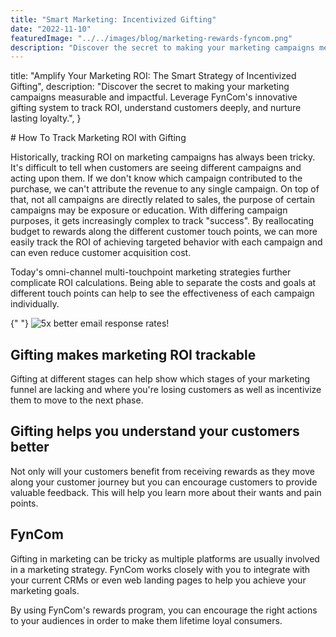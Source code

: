 ```yaml
---
title: "Smart Marketing: Incentivized Gifting"
date: "2022-11-10"
featuredImage: "../../images/blog/marketing-rewards-fyncom.png"
description: "Discover the secret to making your marketing campaigns measurable and impactful. Leverage FynCom's innovative gifting system to track ROI, understand customers deeply, and nurture lasting loyalty."
---
```



  title:
    "Amplify Your Marketing ROI: The Smart Strategy of Incentivized Gifting",
  description:
    "Discover the secret to making your marketing campaigns measurable and impactful. Leverage FynCom's innovative gifting system to track ROI, understand customers deeply, and nurture lasting loyalty.",
}

<Wrapper seo={meta}>
  # How To Track Marketing ROI with Gifting

Historically, tracking ROI on marketing campaigns has always been tricky. It's difficult to tell when customers are seeing different campaigns and acting upon them. If we don't know which campaign contributed to the purchase, we can't attribute the revenue to any single campaign. On top of that, not all campaigns are directly related to sales, the purpose of certain campaigns may be exposure or education. With differing campaign purposes, it gets increasingly complex to track "success". By reallocating budget to rewards along the different customer touch points, we can more easily track the ROI of achieving targeted behavior with each campaign and can even reduce customer acquisition cost.

Today's omni-channel multi-touchpoint marketing strategies further complicate ROI calculations. Being able to separate the costs and goals at different touch points can help to see the effectiveness of each campaign individually.

{" "}
<img src={marketingRewards} alt="5x better email response rates!" />

## **Gifting makes marketing ROI trackable**

Gifting at different stages can help show which stages of your marketing funnel are lacking and where you're losing customers as well as incentivize them to move to the next phase.

## **Gifting helps you understand your customers better**

Not only will your customers benefit from receiving rewards as they move along your customer journey but you can encourage customers to provide valuable feedback. This will help you learn more about their wants and pain points.

## **FynCom**

Gifting in marketing can be tricky as multiple platforms are usually involved in a marketing strategy. FynCom works closely with you to integrate with your current CRMs or even web landing pages to help you achieve your marketing goals.

By using FynCom's rewards program, you can encourage the right actions to your audiences in order to make them lifetime loyal consumers.

</Wrapper>
